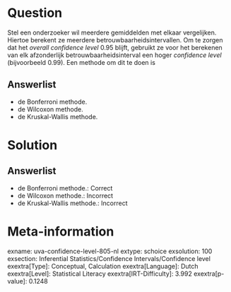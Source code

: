Question
========

Stel een onderzoeker wil meerdere gemiddelden met elkaar vergelijken.
Hiertoe berekent ze meerdere betrouwbaarheidsintervallen. Om te zorgen
dat het *overall confidence level* 0.95 blijft, gebruikt ze voor het
berekenen van elk afzonderlijk betrouwbaarheidsinterval een hoger *confidence level* (bijvoorbeeld 0.99). Een methode om dit te doen is

Answerlist
----------

* de Bonferroni methode.
* de Wilcoxon methode.
* de Kruskal-Wallis methode.

Solution
========

Answerlist
----------

* de Bonferroni methode.: Correct
* de Wilcoxon methode.: Incorrect
* de Kruskal-Wallis methode.: Incorrect

Meta-information
================
exname: uva-confidence-level-805-nl
extype: schoice
exsolution: 100
exsection: Inferential Statistics/Confidence Intervals/Confidence level
exextra[Type]: Conceptual, Calculation
exextra[Language]: Dutch
exextra[Level]: Statistical Literacy
exextra[IRT-Difficulty]: 3.992
exextra[p-value]: 0.1248
